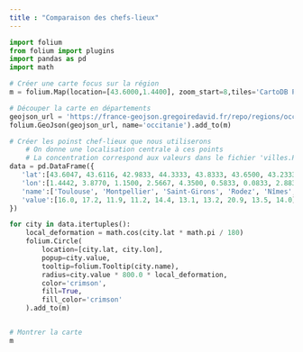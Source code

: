 ```yaml
---
title : "Comparaison des chefs-lieux"
---
```


```python
import folium
from folium import plugins
import pandas as pd
import math

# Créer une carte focus sur la région
m = folium.Map(location=[43.6000,1.4400], zoom_start=8,tiles='CartoDB Positron', attr='CartoDB Positron')

# Découper la carte en départements 
geojson_url = 'https://france-geojson.gregoiredavid.fr/repo/regions/occitanie/departements-occitanie.geojson'
folium.GeoJson(geojson_url, name='occitanie').add_to(m)

# Créer les poinst chef-lieux que nous utiliserons
    # On donne une localisation centrale à ces points
    # La concentration correspond aux valeurs dans le fichier 'villes.PM10.ccsv'
data = pd.DataFrame({
   'lat':[43.6047, 43.6116, 42.9833, 44.3333, 43.8333, 43.6500, 43.2333, 42.6833, 43.9333, 44.0167],
   'lon':[1.4442, 3.8770, 1.1500, 2.5667, 4.3500, 0.5833, 0.0833, 2.8833, 2.1500, 1.3500],
   'name':['Toulouse', 'Montpellier', 'Saint-Girons', 'Rodez', 'Nîmes', 'Auch', 'Tarbes', 'Perpignan', 'Albi', 'Montauban'],
   'value':[16.0, 17.2, 11.9, 11.2, 14.4, 13.1, 13.2, 20.9, 13.5, 14.0]
})

for city in data.itertuples():
    local_deformation = math.cos(city.lat * math.pi / 180)
    folium.Circle(
        location=[city.lat, city.lon],
        popup=city.value,
        tooltip=folium.Tooltip(city.name),
        radius=city.value * 800.0 * local_deformation,
        color='crimson',
        fill=True,
        fill_color='crimson'
    ).add_to(m)


# Montrer la carte
m
```
